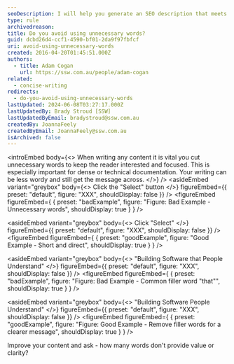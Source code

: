 ```yaml
---
seoDescription: I will help you generate an SEO description that meets the requirements. Please provide the MD or MDX content, and I'll get started! 😊
type: rule
archivedreason:
title: Do you avoid using unnecessary words?
guid: dcbd26d4-ccf1-4590-bf01-2da9f97fbfcf
uri: avoid-using-unnecessary-words
created: 2016-04-20T01:45:51.000Z
authors:
  - title: Adam Cogan
    url: https://ssw.com.au/people/adam-cogan
related:
  - concise-writing
redirects:
  - do-you-avoid-using-unnecessary-words
lastUpdated: 2024-06-08T03:27:17.000Z
lastUpdatedBy: Brady Stroud [SSW]
lastUpdatedByEmail: bradystroud@ssw.com.au
createdBy: JoannaFeely
createdByEmail: JoannaFeely@ssw.com.au
isArchived: false
---
```


<introEmbed
  body={<>
When writing any content it is vital you cut unnecessary words to keep the reader interested and focused. This is especially important for dense or technical documentation.
Your writing can be less wordy and still get the message across.
  </>}
/>
<asideEmbed
  variant="greybox"
  body={<>
    Click the "Select" button
  </>}
  figureEmbed={{
    preset: "default",
    figure: "XXX",
    shouldDisplay: false
  }}
/>
<figureEmbed figureEmbed={ {
  preset: "badExample",
  figure: "Figure: Bad Example - Unnecessary words",
  shouldDisplay: true
} } />


<asideEmbed
  variant="greybox"
  body={<>
    Click "Select"
  </>}
  figureEmbed={{
    preset: "default",
    figure: "XXX",
    shouldDisplay: false
  }}
/>
<figureEmbed figureEmbed={ {
  preset: "goodExample",
  figure: "Good Example - Short and direct",
  shouldDisplay: true
} } />


<asideEmbed
  variant="greybox"
  body={<>
    "Building Software that People Understand"
  </>}
  figureEmbed={{
    preset: "default",
    figure: "XXX",
    shouldDisplay: false
  }}
/>
<figureEmbed figureEmbed={ {
  preset: "badExample",
  figure: "Figure: Bad Example - Common filler word \"that\"",
  shouldDisplay: true
} } />


<asideEmbed
  variant="greybox"
  body={<>
    "Building Software People Understand"
  </>}
  figureEmbed={{
    preset: "default",
    figure: "XXX",
    shouldDisplay: false
  }}
/>
<figureEmbed figureEmbed={ {
  preset: "goodExample",
  figure: "Figure: Good Example - Remove filler words for a clearer message",
  shouldDisplay: true
} } />


Improve your content and ask - how many words don't provide value or clarity?
